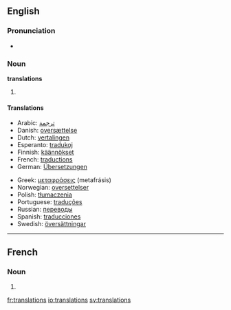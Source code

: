 {{selfref|See also [[Wiktionary:Translations]]}}
==English==

===Pronunciation===
* {{audio|en-us-translations.ogg|Audio (US)}}

===Noun===
'''translations''' {{p}}

# {{plural of|translation}}

====Translations====
{{top}}
* Arabic: [[ترجمة]] {{f}}
* Danish: [[oversættelse]]
* Dutch: [[vertalingen]] {{f|p}}
* Esperanto: [[tradukoj]] {{p}}
* Finnish: [[käännökset]] {{p}}
* French: [[traductions]] {{f|p}}
* German: [[Übersetzungen]] {{f|p}}
{{mid}}
* Greek: [[μεταφράσεις]] (metafrásis) {{p}}
* Norwegian: [[oversettelser]] {{m}}
* Polish: [[tłumaczenia]] {{m|p}}
* Portuguese: [[traduções]] {{m|p}}
* Russian: [[переводы]] {{m|p}}
* Spanish: [[traducciones]] {{p}}
* Swedish: [[översättningar]] {{c|p}}
{{bottom}}

----

==French==

===Noun===
{{infl|fr|plural}} {{f|p}}

# {{plural of|translation|lang=French}}

[[fr:translations]]
[[io:translations]]
[[sv:translations]]